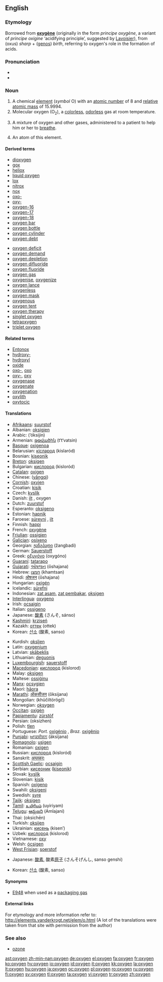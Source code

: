 ==English==
{{elements|O|nitrogen|N|fluorine|F}}

===Etymology===
Borrowed from {{F.}} '''[[oxygène]]''' (originally in the form ''principe oxygène'', a variant of ''principe oxigine'' ‘acidifying principle’, suggested by [[w:Lavoisier|Lavoisier]]), from {{AGr.}} '''{{polytonic|[[ὀξύς]]}}''' (oxus) ''sharp'' + '''{{polytonic|[[γένος]]}}''' ([[genos]]) ''birth'', referring to oxygen's role in the formation of acids.

===Pronunciation===
* {{IPA|/ɒksɪʤən̩/}}
* {{audio|en-us-oxygen.ogg|Audio (US)}}

===Noun===
{{wikipedia}}
{{en-noun|s|-}}

# A chemical [[element]] (''symbol'' O) with an [[atomic number]] of 8 and [[relative atomic mass]] of 15.9994.
# Molecular oxygen (O<sub>2</sub>), a [[colorless]], [[odorless]] gas at room temperature.
# {{medicine}} A mixture of oxygen and other gases, administered to a patient to help him or her to [[breathe]].
# {{countable}} An atom of this element.<!--Note: this sense is found in the OED--><!-- Note: it is countable in this sense-->

====Derived terms====
{{top2}}
* [[dioxygen]]
* [[gox]]
* [[heliox]]
* [[liquid oxygen]]
* [[lox]]
* [[nitrox]]
* [[nox]]
* [[oxo-]]
* [[oxy-]]
* [[oxygen-16]]
* [[oxygen-17]]
* [[oxygen-18]]
* [[oxygen bar]]
* [[oxygen bottle]]
* [[oxygen cylinder]]
* [[oxygen debt]]
{{mid2}}
* [[oxygen deficit]]
* [[oxygen demand]]
* [[oxygen depletion]]
* [[oxygen difluoride]]
* [[oxygen fluoride]]
* [[oxygen gas]]
* [[oxygenise]], [[oxygenize]]
* [[oxygen lance]]
* [[oxygenless]]
* [[oxygen mask]]
* [[oxygenous]]
* [[oxygen tent]]
* [[oxygen therapy]]
* [[singlet oxygen]]
* [[tetraoxygen]]
* [[triplet oxygen]]
{{bottom}}

====Related terms====
* [[Entonox]]
* [[hydroxy-]]
* [[hydroxyl]]
* [[oxide]]
* [[oxo-]], [[oxo]]
* [[oxy-]], [[oxy]]
* [[oxygenase]]
* [[oxygenate]]
* [[oxygenation]]
* [[oxylith]]
* [[oxytocic]]

====Translations====
{{trans-top|chemical element}}
* [[Afrikaans]]: [[suurstof]]
* Albanian: [[oksigjen]]
* Arabic: {{Arab|[[أكسجين]]}} (’óksijin) {{m}}
* Armenian: [[թթվածին]] (t‘t‘vatsin)
* [[Basque]]: [[oxigenoa]]
* Belarusian: [[кісларод]] (kislaród) {{m}}
* Bosnian: [[kiseonik]]
* [[Breton]]: [[oksigen]] {{m}}
* Bulgarian: [[кислород]] (kisloród) {{m}}
* [[Catalan]]: [[oxigen]] {{m}}
* Chinese: {{zh-ts|[[氧氣]]|[[氧气]]}} ([[yǎngqì]])
* [[Cornish]]: [[oxyjen]]
* Croatian: [[kisik]]
* Czech: [[kyslík]]
* Danish: [[ilt]] {{c}}, oxygen
* Dutch: [[zuurstof]] {{f}}
* Esperanto: [[oksigeno]]
* Estonian: [[hapnik]]
* Faroese: [[súrevni]] {{n}}, [[ilt]] {{n}}
* Finnish: [[happi]]
* French: [[oxygène]] {{m}}
* [[Friulian]]: [[ossigjen]]
* [[Galician]]: [[osíxeno]]
* Georgian: [[ჟანგბადი]] (žangbadi)
* German: [[Sauerstoff]] {{m}}
* Greek: [[οξυγόνο]] (oxygóno) {{n}}
* [[Guaraní]]: [[tatarapo]]
* [[Gujarati]]: [[ઓષજન]] (ōshajana)
* Hebrew: [[חמצן]] (khamtsan)
* Hindi: [[ओषजन]] (ōshajana)
* Hungarian: [[oxigén]]
* Icelandic: [[súrefni]]
* Indonesian: [[zat asam]], [[zat pembakar]], [[oksigen]]
* [[Interlingua]]: [[oxygeno]]
* Irish: [[ocsaigin]]
* Italian: [[ossigeno]] {{m}}
* Japanese: [[酸素]] (さんそ, sánso)
* [[Kashmiri]]: [[krziseń]]
* Kazakh: [[оттек]] (ottek)
* Korean: [[산소]] (酸素, sanso)
{{trans-mid}}
* Kurdish: [[oksîjen]]
* Latin: [[oxygenium]]
* Latvian: [[skābeklis]]
* Lithuanian: [[deguonis]]
* [[Luxembourgish]]: [[sauerstoff]]
* [[Macedonian]]: [[кислород]] (kislorod)
* Malay: [[oksigen]]
* Maltese: [[ossiġinu]]
* [[Manx]]: [[ocsygien]]
* Maori: [[hāora]]
* [[Marathi]]: [[ऑकसीजन]] (ōksijana)
* Mongolian: {{Cyrl|[[хүчилтөрөгч]]}} (khüčiltörögč)
* Norwegian: [[oksygen]]
* [[Occitan]]: [[oxigèn]]
* [[Papiamentu]]: [[zürstòf]]
* Persian: {{fa-Arab|[[اكسيژن]]}} (oksizhen)
* Polish: [[tlen]] {{m}}
* Portuguese: ''Port.'' [[oxigénio]] {{m}}, ''Braz.'' [[oxigênio]] {{m}}
* [[Punjabi]]: [[ਆਕਸੀਜਨ]] (āksījana)
* [[Romagnolo]]: [[usìgen]]
* Romanian: [[oxigen]] {{n}}
* Russian: [[кислород]] (kisloród) {{m}}
* Sanskrit: [[अम्लकरः]]
* [[Scottish Gaelic]]: [[ocsaigin]]
* Serbian: [[кисеоник]] ([[kiseonik]]) {{m}}
* Slovak: [[kyslík]]
* Slovenian: [[kisik]]
* Spanish: [[oxígeno]] {{m}}
* Swahili: [[oksigeni]]
* Swedish: [[syre]]
* [[Tajik]]: [[oksigen]]
* [[Tamil]]: [[உயிரியம்]] (uyiriyam)
* [[Telugu]]: [[ఆమ్లజని]] (Amlajani)
* Thai: {{Thai|[[ออกซิเจน]]}} (oksichēn)
* Turkish: [[oksijen]]
* Ukrainian: [[кисень]] (kisen’)
* Uzbek: [[кислород]] (kislorod)
* Vietnamese: [[oxy]]
* Welsh: [[ócsigen]]
* [[West Frisian]]: [[soerstof]]
{{trans-bottom}}

{{trans-top|atom of oxygen}}
* Japanese: [[酸素]], 酸素[[原子]] (さんそげんし, sanso genshi)
{{trans-mid}}
* Korean: [[산소]] (酸素, sanso)
{{trans-bottom}}

====Synonyms====
* [[E948]] when used as a [[packaging gas]]

====External links====
For etymology and more information refer to:
http://elements.vanderkrogt.net/elem/o.html
(A lot of the translations were taken from that site with permission from the author)

===See also===
* [[ozone]]

[[ast:oxygen]]
[[zh-min-nan:oxygen]]
[[de:oxygen]]
[[el:oxygen]]
[[fa:oxygen]]
[[fr:oxygen]]
[[ko:oxygen]]
[[hy:oxygen]]
[[io:oxygen]]
[[id:oxygen]]
[[it:oxygen]]
[[kk:oxygen]]
[[la:oxygen]]
[[lt:oxygen]]
[[hu:oxygen]]
[[ja:oxygen]]
[[oc:oxygen]]
[[pl:oxygen]]
[[ro:oxygen]]
[[ru:oxygen]]
[[fi:oxygen]]
[[sv:oxygen]]
[[tl:oxygen]]
[[ta:oxygen]]
[[vi:oxygen]]
[[tr:oxygen]]
[[zh:oxygen]]